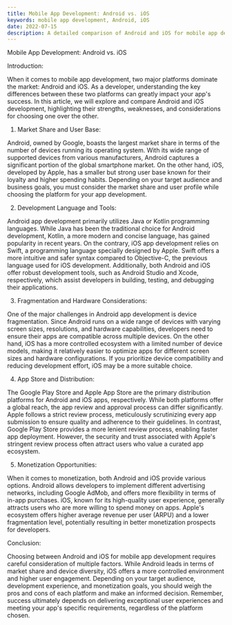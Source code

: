 ```yaml
---
title: Mobile App Development: Android vs. iOS
keywords: mobile app development, Android, iOS
date: 2022-07-15
description: A detailed comparison of Android and iOS for mobile app development.
---
```


Mobile App Development: Android vs. iOS

Introduction:

When it comes to mobile app development, two major platforms dominate the market: Android and iOS. As a developer, understanding the key differences between these two platforms can greatly impact your app's success. In this article, we will explore and compare Android and iOS development, highlighting their strengths, weaknesses, and considerations for choosing one over the other.

1. Market Share and User Base:

Android, owned by Google, boasts the largest market share in terms of the number of devices running its operating system. With its wide range of supported devices from various manufacturers, Android captures a significant portion of the global smartphone market. On the other hand, iOS, developed by Apple, has a smaller but strong user base known for their loyalty and higher spending habits. Depending on your target audience and business goals, you must consider the market share and user profile while choosing the platform for your app development.

2. Development Language and Tools:

Android app development primarily utilizes Java or Kotlin programming languages. While Java has been the traditional choice for Android development, Kotlin, a more modern and concise language, has gained popularity in recent years. On the contrary, iOS app development relies on Swift, a programming language specially designed by Apple. Swift offers a more intuitive and safer syntax compared to Objective-C, the previous language used for iOS development. Additionally, both Android and iOS offer robust development tools, such as Android Studio and Xcode, respectively, which assist developers in building, testing, and debugging their applications.

3. Fragmentation and Hardware Considerations:

One of the major challenges in Android app development is device fragmentation. Since Android runs on a wide range of devices with varying screen sizes, resolutions, and hardware capabilities, developers need to ensure their apps are compatible across multiple devices. On the other hand, iOS has a more controlled ecosystem with a limited number of device models, making it relatively easier to optimize apps for different screen sizes and hardware configurations. If you prioritize device compatibility and reducing development effort, iOS may be a more suitable choice.

4. App Store and Distribution:

The Google Play Store and Apple App Store are the primary distribution platforms for Android and iOS apps, respectively. While both platforms offer a global reach, the app review and approval process can differ significantly. Apple follows a strict review process, meticulously scrutinizing every app submission to ensure quality and adherence to their guidelines. In contrast, Google Play Store provides a more lenient review process, enabling faster app deployment. However, the security and trust associated with Apple's stringent review process often attract users who value a curated app ecosystem.

5. Monetization Opportunities:

When it comes to monetization, both Android and iOS provide various options. Android allows developers to implement different advertising networks, including Google AdMob, and offers more flexibility in terms of in-app purchases. iOS, known for its high-quality user experience, generally attracts users who are more willing to spend money on apps. Apple's ecosystem offers higher average revenue per user (ARPU) and a lower fragmentation level, potentially resulting in better monetization prospects for developers.

Conclusion:

Choosing between Android and iOS for mobile app development requires careful consideration of multiple factors. While Android leads in terms of market share and device diversity, iOS offers a more controlled environment and higher user engagement. Depending on your target audience, development experience, and monetization goals, you should weigh the pros and cons of each platform and make an informed decision. Remember, success ultimately depends on delivering exceptional user experiences and meeting your app's specific requirements, regardless of the platform chosen.